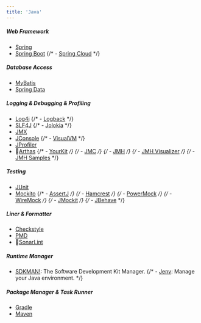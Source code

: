 ```yaml
---
title: 'Java'
---
```


##### Web Framework

- [Spring](https://www.spring.io/)
- [Spring Boot](https://www.spring.io/projects/spring-boot)
  {/* - [Spring Cloud](https://www.spring.io/projects/spring-cloud) */}

##### Database Access

- [MyBatis](https://www.mybatis.org/)
- [Spring Data](https://www.spring.io/projects/spring-data)

##### Logging & Debugging & Profiling

- [Log4j](https://logging.apache.org/log4j/2.x/)
  {/* - [Logback](https://logback.qos.ch/) */}
- [SLF4J](https://www.slf4j.org/)
  {/* - [Jolokia](https://jolokia.org/) */}
- [JMX](https://docs.oracle.com/javase/tutorial/jmx/)
- [JConsole](https://docs.oracle.com/javase/8/docs/technotes/guides/management/jconsole.html)
  {/* - [VisualVM](https://visualvm.github.io/) */}
- [JProfiler](https://www.ej-technologies.com/products/jprofiler/overview.html)
- 👀[Arthas](https://arthas.aliyun.com/)
  {/* - [YourKit](https://www.yourkit.com/) */}
  {/* - [JMC](https://openjdk.java.net/projects/jmc/) */}
  {/* - [JMH](https://openjdk.java.net/projects/code-tools/jmh/) */}
  {/* - [JMH Visualizer](https://jmh.morethan.io/) */}
  {/* - [JMH Samples](https://hg.openjdk.java.net/code-tools/jmh/file/tip/jmh-samples/src/main/java/org/openjdk/jmh/samples/) */}

##### Testing

- [JUnit](https://junit.org/)
- [Mockito](https://mokito.org/)
  {/* - [AssertJ](https://assertj.github.io/doc/) */}
  {/* - [Hamcrest](https://hamcrest.org/JavaHamcrest/) */}
  {/* - [PowerMock](https://powermock.github.io/) */}
  {/* - [WireMock](https://wiremock.org/) */}
  {/* - [JMockit](https://jmockit.github.io/) */}
  {/* - [JBehave](https://jbehave.org/) */}

##### Liner & Formatter

- [Checkstyle](https://checkstyle.sourceforge.io/)
- [PMD](https://pmd.github.io/)
- 👀[SonarLint](https://www.sonarlint.org/)

##### Runtime Manager

- [SDKMAN!](https://sdkman.io/): The Software Development Kit Manager.
  {/* - [Jenv](https://www.jenv.be/): Manage your Java environment. */}

##### Package Manager & Task Runner

- [Gradle](https://www.gradle.org/)
- [Maven](https://www.maven.apache.org/)

